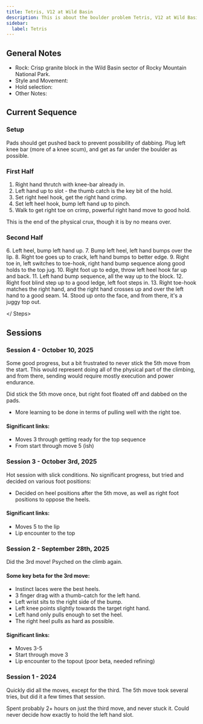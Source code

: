 ```yaml
---
title: Tetris, V12 at Wild Basin
description: This is about the boulder problem Tetris, V12 at Wild Basin
sidebar:
  label: Tetris
---
```



## General Notes

- Rock: Crisp granite block in the Wild Basin sector of Rocky Mountain National Park.
- Style and Movement:
- Hold selection: 
- Other Notes:

## Current Sequence

### Setup
Pads should get pushed back to prevent possibility of dabbing. 
Plug left knee bar (more of a knee scum), and get as far under the boulder as possible.

### First Half
<Steps>

1. Right hand thrutch with knee-bar already in.
2. Left hand up to slot - the thumb catch is the key bit of the hold.
3. Set right heel hook, get the right hand crimp.
4. Set left heel hook, bump left hand up to pinch.
5. Walk to get right toe on crimp, powerful right hand move to good hold.

</Steps>

<Aside type="tip" title="Note" icon="right-caret">
	This is the end of the physical crux, though it is by no means over.
</Aside>

### Second Half
<Steps>
6. Left heel, bump left hand up.
7. Bump left heel, left hand bumps over the lip.
8. Right toe goes up to crack, left hand bumps to better edge.
9. Right toe in, left switches to toe-hook, right hand bump sequence along good holds to the top jug.
10. Right foot up to edge, throw left heel hook far up and back.
11. Left hand bump sequence, all the way up to the block.
12. Right foot blind step up to a good ledge, left foot steps in.
13. Right toe-hook matches the right hand, and the right hand crosses up and over the left hand to a good seam.
14. Stood up onto the face, and from there, it's a juggy top out.

</ Steps>

## Sessions

### Session 4 - October 10, 2025

Some good progress, but a bit frustrated to never stick the 5th move from the start. 
This would represent doing all of the physical part of the climbing, and from there, sending would require mostly execution and power endurance.

Did stick the 5th move once, but right foot floated off and dabbed on the pads.
- More learning to be done in terms of pulling well with the right toe.

#### Significant links:
- Moves 3 through getting ready for the top sequence
- From start through move 5 (ish)

### Session 3 - October 3rd, 2025

Hot session with slick conditions. No significant progress, but tried and decided on various foot positions:
- Decided on heel positions after the 5th move, as well as right foot positions to oppose the heels.

#### Significant links:
- Moves 5 to the lip
- Lip encounter to the top

### Session 2 - September 28th, 2025

Did the 3rd move! Psyched on the climb again.

#### Some key beta for the 3rd move:
- Instinct laces were the best heels.
- 3 finger drag with a thumb-catch for the left hand.
- Left wrist sits to the right side of the bump.
- Left knee points slightly towards the target right hand.
- Left hand only pulls enough to set the heel.
- The right heel pulls as hard as possible.

#### Significant links:
- Moves 3-5
- Start through move 3
- Lip encounter to the topout (poor beta, needed refining)

### Session 1 - 2024

Quickly did all the moves, except for the third. The 5th move took several tries, but did it a few times that session.

Spent probably 2+ hours on just the third move, and never stuck it. Could never decide how exactly to hold the left hand slot.